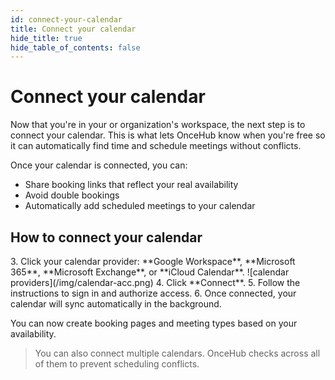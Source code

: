 ```yaml
---
id: connect-your-calendar
title: Connect your calendar
hide_title: true
hide_table_of_contents: false
--- 
```




# Connect your calendar

Now that you're in your or organization's workspace, the next step is to connect your calendar. This is what lets OnceHub know when you're free so it can automatically find time and schedule meetings without conflicts.

Once your calendar is connected, you can:
- Share booking links that reflect your real availability
- Avoid double bookings
- Automatically add scheduled meetings to your calendar

## How to connect your calendar

<BasicSetupSteps/>
3. Click your calendar provider: **Google Workspace**, **Microsoft 365**, **Microsoft Exchange**, or **iCloud Calendar**.
![calendar providers](/img/calendar-acc.png)
4. Click **Connect**.  
5. Follow the instructions to sign in and authorize access.  
6. Once connected, your calendar will sync automatically in the background. 

You can now create booking pages and meeting types based on your availability.

> You can also connect multiple calendars. OnceHub checks across all of them to prevent scheduling conflicts.

<ManualSearch />
